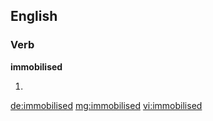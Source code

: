 ==English==

===Verb===
'''immobilised'''

# {{past of|immobilise}}

[[de:immobilised]]
[[mg:immobilised]]
[[vi:immobilised]]